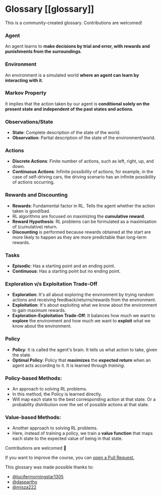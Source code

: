 # Glossary [[glossary]]

This is a community-created glossary. Contributions are welcomed!

### Agent

An agent learns to **make decisions by trial and error, with rewards and punishments from the surroundings**.

### Environment

An environment is a simulated world **where an agent can learn by interacting with it**.

### Markov Property

It implies that the action taken by our agent is **conditional solely on the present state and independent of the past states and actions**.

### Observations/State

- **State**:  Complete description of the state of the world.
- **Observation**: Partial description of the state of the environment/world.

### Actions

- **Discrete Actions**: Finite number of actions, such as left, right, up, and down.
- **Continuous Actions**: Infinite possibility of actions; for example, in the case of self-driving cars, the driving scenario has an infinite possibility of actions occurring.

### Rewards and Discounting

- **Rewards**: Fundamental factor in RL. Tells the agent whether the action taken is good/bad.
- RL algorithms are focused on maximizing the **cumulative reward**.
- **Reward Hypothesis**: RL problems can be formulated as a maximisation of (cumulative) return.
- **Discounting** is performed because rewards obtained at the start are more likely to happen as they are more predictable than long-term rewards.

### Tasks

- **Episodic**: Has a starting point and an ending point.
- **Continuous**: Has a starting point but no ending point.

### Exploration v/s Exploitation Trade-Off

- **Exploration**: It's all about exploring the environment by trying random actions and receiving feedback/returns/rewards from the environment.
- **Exploitation**: It's about exploiting what we know about the environment to gain maximum rewards.
- **Exploration-Exploitation Trade-Off**: It balances how much we want to **explore** the environment and how much we want to **exploit** what we know about the environment.

### Policy

- **Policy**: It is called the agent's brain. It tells us what action to take, given the state.
- **Optimal Policy**: Policy that **maximizes** the **expected return** when an agent acts according to it. It is learned through *training*.

### Policy-based Methods:

- An approach to solving RL problems.
- In this method, the Policy is learned directly. 
- Will map each state to the best corresponding action at that state. Or a probability distribution over the set of possible actions at that state.

### Value-based Methods:

- Another approach to solving RL problems.
- Here, instead of training a policy, we train a **value function** that maps each state to the expected value of being in that state.

Contributions are welcomed 🤗

If you want to improve the course, you can [open a Pull Request.](https://github.com/huggingface/deep-rl-class/pulls)

This glossary was made possible thanks to:

- [@lucifermorningstar1305](https://github.com/lucifermorningstar1305)
- [@daspartho](https://github.com/daspartho)
- [@misza222](https://github.com/misza222)

